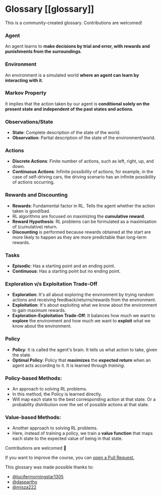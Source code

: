 # Glossary [[glossary]]

This is a community-created glossary. Contributions are welcomed!

### Agent

An agent learns to **make decisions by trial and error, with rewards and punishments from the surroundings**.

### Environment

An environment is a simulated world **where an agent can learn by interacting with it**.

### Markov Property

It implies that the action taken by our agent is **conditional solely on the present state and independent of the past states and actions**.

### Observations/State

- **State**:  Complete description of the state of the world.
- **Observation**: Partial description of the state of the environment/world.

### Actions

- **Discrete Actions**: Finite number of actions, such as left, right, up, and down.
- **Continuous Actions**: Infinite possibility of actions; for example, in the case of self-driving cars, the driving scenario has an infinite possibility of actions occurring.

### Rewards and Discounting

- **Rewards**: Fundamental factor in RL. Tells the agent whether the action taken is good/bad.
- RL algorithms are focused on maximizing the **cumulative reward**.
- **Reward Hypothesis**: RL problems can be formulated as a maximisation of (cumulative) return.
- **Discounting** is performed because rewards obtained at the start are more likely to happen as they are more predictable than long-term rewards.

### Tasks

- **Episodic**: Has a starting point and an ending point.
- **Continuous**: Has a starting point but no ending point.

### Exploration v/s Exploitation Trade-Off

- **Exploration**: It's all about exploring the environment by trying random actions and receiving feedback/returns/rewards from the environment.
- **Exploitation**: It's about exploiting what we know about the environment to gain maximum rewards.
- **Exploration-Exploitation Trade-Off**: It balances how much we want to **explore** the environment and how much we want to **exploit** what we know about the environment.

### Policy

- **Policy**: It is called the agent's brain. It tells us what action to take, given the state.
- **Optimal Policy**: Policy that **maximizes** the **expected return** when an agent acts according to it. It is learned through *training*.

### Policy-based Methods:

- An approach to solving RL problems.
- In this method, the Policy is learned directly. 
- Will map each state to the best corresponding action at that state. Or a probability distribution over the set of possible actions at that state.

### Value-based Methods:

- Another approach to solving RL problems.
- Here, instead of training a policy, we train a **value function** that maps each state to the expected value of being in that state.

Contributions are welcomed 🤗

If you want to improve the course, you can [open a Pull Request.](https://github.com/huggingface/deep-rl-class/pulls)

This glossary was made possible thanks to:

- [@lucifermorningstar1305](https://github.com/lucifermorningstar1305)
- [@daspartho](https://github.com/daspartho)
- [@misza222](https://github.com/misza222)

